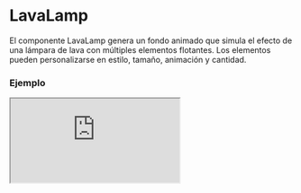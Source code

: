 
# LavaLamp

El componente LavaLamp genera un fondo animado que simula el efecto de una lámpara de lava con múltiples elementos flotantes. Los elementos pueden personalizarse en estilo, tamaño, animación y cantidad.

### Ejemplo

<Iframe
  minHeightIframe="30dvh"
  src="https://fenextjs-component-storybook.vercel.app/iframe.html?args=&id=lavalamp-lavalamp--index&viewMode=story"
/>

### Importacion

Para importar el componente LavaLamp, se puede hacer desde fenextjs

```tsx copy
import { LavaLamp } from "fenextjs";
```

### Parametros

| Parametro     | Tipo                     | Requerido | Default                                                                                                                            | Descripcion                                                                                       |
| ------------- | ------------------------ | --------- | ---------------------------------------------------------------------------------------------------------------------------------- | ------------------------------------------------------------------------------------------------- |
| nItems        | number                   | no        | 20                                                                                                                                 | Número de elementos flotantes en la lámpara de lava.                                              |
| styles        | CSSProperties            | no        | \{ width: "100%", height: "500px",background: "linear-gradient(45deg,var(--fenext-color-blue) 0%,var(--fenext-color-teal) 100%)"\} | Estilos generales aplicados al contenedor de la lámpara de lava.                                  |
| stylesElement | LavaLampStylesElement[]  | no        |                                                                                                                                    | Estilos aplicados a los elementos individuales flotantes en la lámpara de lava.                   |
| ranges        | LavaLampRangeStylesProps | no        | \{\}                                                                                                                               | Propiedades de rango aleatorio para determinar el movimiento, escala y posición de los elementos. |
| className     | string                   | no        | ''                                                                                                                                 | Clase CSS adicional para personalizar el contenedor del componente.                               |

### Storybook

Para ver el storybook del componente lo puede hacer con este [link](https://fenextjs-component-storybook.vercel.app/?path=/story/lavalamp-lavalamp--index)

### Usos

- Uso básico

```tsx copy
<LavaLamp />
```

- Con estilos personalizados

```tsx copy
<LavaLamp styles={{ width: "80%", height: "600px" }} />
```

- Con elementos personalizados

```tsx copy
<LavaLamp stylesElement={[{ width: "200px", background: "red" }]} />
```
